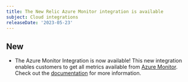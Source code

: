 ```yaml
---
title: The New Relic Azure Monitor integration is available
subject: Cloud integrations
releaseDate: '2023-05-23'
---
```


## New

* The Azure Monitor Integration is now available! This new integration enables customers to get all metrics available from [Azure Monitor](https://learn.microsoft.com/en-us/azure/azure-monitor/essentials/metrics-supported). Check out the [documentation](/docs/infrastructure/microsoft-azure-integrations/azure-integrations-list/azure-monitor/) for more information.
